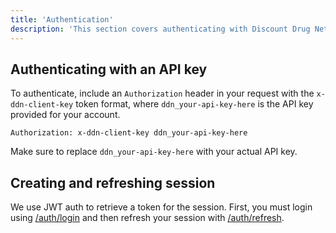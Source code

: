 ```yaml
---
title: 'Authentication'
description: 'This section covers authenticating with Discount Drug Network (DDN) API endpoints.'
---
```


## Authenticating with an API key
To authenticate, include an `Authorization` header in your request with the `x-ddn-client-key` token format, where `ddn_your-api-key-here` is the API key provided for your account.

```
Authorization: x-ddn-client-key ddn_your-api-key-here
```

Make sure to replace `ddn_your-api-key-here` with your actual API key.

## Creating and refreshing session

We use JWT auth to retrieve a token for the session. First, you must login using [/auth/login]('/api-reference/auth/login) and then refresh your session with [/auth/refresh]('/api-reference/auth/refresh).
